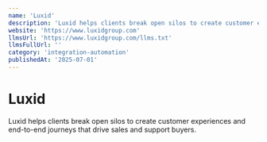 ```yaml
---
name: 'Luxid'
description: 'Luxid helps clients break open silos to create customer experiences and end-to-end journeys that drive sales and support buyers.'
website: 'https://www.luxidgroup.com'
llmsUrl: 'https://www.luxidgroup.com/llms.txt'
llmsFullUrl: ''
category: 'integration-automation'
publishedAt: '2025-07-01'
---
```


# Luxid

Luxid helps clients break open silos to create customer experiences and end-to-end journeys that drive sales and support buyers.
